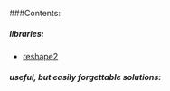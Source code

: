 ###Contents:

##### libraries:

* [reshape2](reshape2.html) 

##### useful, but easily forgettable solutions:
